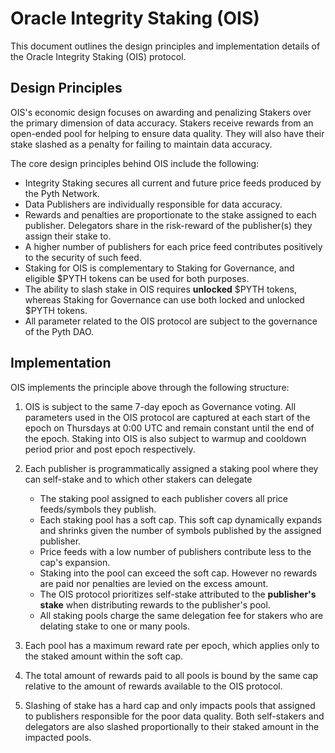 # Oracle Integrity Staking (OIS)

This document outlines the design principles and implementation details of the Oracle Integrity Staking (OIS) protocol.

## Design Principles

OIS's economic design focuses on awarding and penalizing Stakers over the primary dimension of data accuracy. 
Stakers receive rewards from an open-ended pool for helping to ensure data quality. They will also have their stake slashed as a penalty for failing to maintain data accuracy.

The core design principles behind OIS include the following:

- Integrity Staking secures all current and future price feeds produced by the Pyth Network.
- Data Publishers are individually responsible for data accuracy.
- Rewards and penalties are proportionate to the stake assigned to each publisher. Delegators share in the risk-reward of the publisher(s) they assign their stake to.
- A higher number of publishers for each price feed contributes positively to the security of such feed.
- Staking for OIS is complementary to Staking for Governance, and eligible $PYTH tokens can be used for both purposes.
- The ability to slash stake in OIS requires **unlocked** \$PYTH tokens, whereas Staking for Governance can use both locked and unlocked $PYTH tokens.
- All parameter related to the OIS protocol are subject to the governance of the Pyth DAO.

## Implementation

OIS implements the principle above through the following structure: 

1. OIS is subject to the same 7-day epoch as Governance voting. All parameters used in the OIS protocol are captured at each start of the epoch on Thursdays at 0:00 UTC and remain constant until the end of the epoch. Staking into OIS is also subject to warmup and cooldown period prior and post epoch respectively.

2. Each publisher is programmatically assigned a staking pool where they can self-stake and to which other stakers can delegate
    - The staking pool assigned to each publisher covers all price feeds/symbols they publish.
    - Each staking pool has a soft cap. This soft cap dynamically expands and shrinks given the number of symbols published by the assigned publisher.
    - Price feeds with a low number of publishers contribute less to the cap's expansion.
    - Staking into the pool can exceed the soft cap. However no rewards are paid nor penalties are levied on the excess amount.
    - The OIS protocol prioritizes self-stake attributed to the **publisher's stake** when distributing rewards to the publisher's pool.
    - All staking pools charge the same delegation fee for stakers who are delating stake to one or many pools.
3. Each pool has a maximum reward rate per epoch, which applies only to the staked amount within the soft cap.
4. The total amount of rewards paid to all pools is bound by the same cap relative to the amount of rewards available to the OIS protocol.
5. Slashing of stake has a hard cap and only impacts pools that assigned to publishers responsible for the poor data quality. Both self-stakers and delegators are also slashed proportionally to their staked amount in the impacted pools.